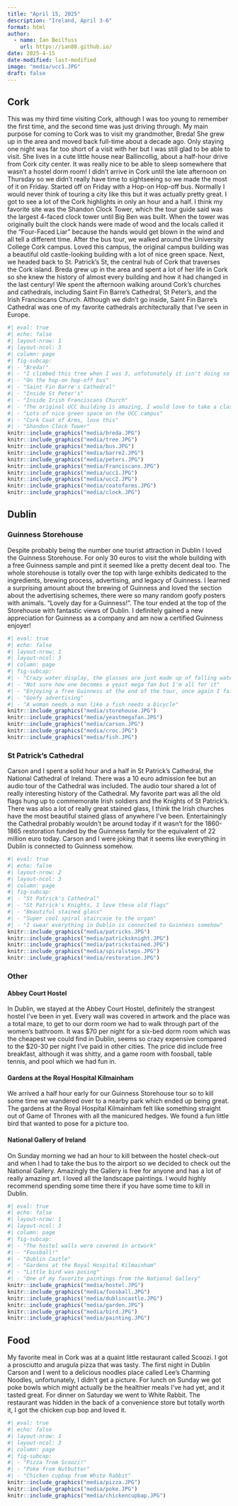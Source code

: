 ```yaml
---
title: "April 15, 2025"
description: "Ireland, April 3-6"
format: html
author:
  - name: Ian Beilfuss
    url: https://ian88.github.io/
date: 2025-4-15
date-modified: last-modified
image: "media/ucc1.JPG"
draft: false
---
```


## Cork

This was my third time visiting Cork, although I was too young to remember the first time, and the second time was just driving through. My main purpose for coming to Cork was to visit my grandmother, Breda! She grew up in the area and moved back full-time about a decade ago. Only staying one night was far too short of a visit with her but I was still glad to be able to visit. She lives in a cute little house near Ballincollig, about a half-hour drive from Cork city center. It was really nice to be able to sleep somewhere that wasn’t a hostel dorm room! I didn’t arrive in Cork until the late afternoon on Thursday so we didn’t really have time to sightseeing so we made the most of it on Friday. Started off on Friday with a Hop-on Hop-off bus. Normally I would never think of touring a city like this but it was actually pretty great. I got to see a lot of the Cork highlights in only an hour and a half. I think my favorite site was the Shandon Clock Tower, which the tour guide said was the largest 4-faced clock tower until Big Ben was built. When the tower was originally built the clock hands were made of wood and the locals called it the “Four-Faced Liar” because the hands would get blown in the wind and all tell a different time. After the bus tour, we walked around the University College Cork campus. Loved this campus, the original campus building was a beautiful old castle-looking building with a lot of nice green space. Next, we headed back to St. Patrick’s St, the central hub of Cork that traverses the Cork island. Breda grew up in the area and spent a lot of her life in Cork so she knew the history of almost every building and how it had changed in the last century! We spent the afternoon walking around Cork's churches and cathedrals, including Saint Fin Barre's Cathedral, St Peter's, and the Irish Franciscans Church. Although we didn’t go inside, Saint Fin Barre’s Cathedral was one of my favorite cathedrals architecturally that I’ve seen in Europe. 

```r
#| eval: true
#| echo: false
#| layout-nrow: 1
#| layout-ncol: 3
#| column: page
#| fig-subcap: 
#| - "Breda!"
#| - "I climbed this tree when I was 3, unfotunately it isn't doing so well now"
#| - "On the hop-on hop-off bus"
#| - "Saint Fin Barre's Cathedral"
#| - "Inside St Peter's"
#| - "Inside Irish Franciscans Church"
#| - "The original UCC building is amazing, I would love to take a class there"
#| - "Lots of nice green space on the UCC campus"
#| - "Cork Coat of Arms, love this"
#| - "Shandon Clock Tower"
knitr::include_graphics("media/breda.JPG")
knitr::include_graphics("media/tree.JPG")
knitr::include_graphics("media/bus.JPG")
knitr::include_graphics("media/barre2.JPG")
knitr::include_graphics("media/peters.JPG")
knitr::include_graphics("media/Franciscans.JPG")
knitr::include_graphics("media/ucc1.JPG")
knitr::include_graphics("media/ucc2.JPG")
knitr::include_graphics("media/coatofarms.JPG")
knitr::include_graphics("media/clock.JPG")
```

## Dublin

### Guinness Storehouse

Despite probably being the number one tourist attraction in Dublin I loved the Guinness Storehouse. For only 30 euros to visit the whole building with a free Guinness sample and pint it seemed like a pretty decent deal too. The whole storehouse is totally over the top with large exhibits dedicated to the ingredients, brewing process, advertising, and legacy of Guinness. I learned a surprising amount about the brewing of Guinness and loved the section about the advertising schemes, there were so many random goofy posters with animals. “Lovely day for a Guinness!”. The tour ended at the top of the Storehouse with fantastic views of Dublin. I definitely gained a new appreciation for Guinness as a company and am now a certified Guinness enjoyer!

```r
#| eval: true
#| echo: false
#| layout-nrow: 1
#| layout-ncol: 3
#| column: page
#| fig-subcap: 
#| - "Crazy water display, the glasses are just made up of falling water droplets"
#| - "Not sure how one becomes a yeast mega fan but I'm all for it"
#| - "Enjoying a free Guinness at the end of the tour, once again I failed to split the G"
#| - "Goofy advertising"
#| - "A woman needs a man like a fish needs a bicycle"
knitr::include_graphics("media/storehouse.JPG")
knitr::include_graphics("media/yeastmegafan.JPG")
knitr::include_graphics("media/carson.JPG")
knitr::include_graphics("media/croc.JPG")
knitr::include_graphics("media/fish.JPG")
```

### St Patrick's Cathedral

Carson and I spent a solid hour and a half in St Patrick’s Cathedral, the National Cathedral of Ireland. There was a 10 euro admission fee but an audio tour of the Cathedral was included. The audio tour shared a lot of really interesting history of the Cathedral. My favorite part was all the old flags hung up to commemorate Irish soldiers and the Knights of St Patrick’s. There was also a lot of really great stained glass, I think the Irish churches have the most beautiful stained glass of anywhere I’ve been. Entertainingly the Cathedral probably wouldn’t be around today if it wasn’t for the 1860-1865 restoration funded by the Guinness family for the equivalent of 22 million euro today. Carson and I were joking that it seems like everything in Dublin is connected to Guinness somehow. 

```r
#| eval: true
#| echo: false
#| layout-nrow: 2
#| layout-ncol: 3
#| column: page
#| fig-subcap: 
#| - "St Patrick's Cathedral"
#| - "St Patrick's Knights, I love these old flags"
#| - "Beautiful stained glass"
#| - "Super cool spiral staircase to the organ"
#| - "I swear everything in Dublin is connected to Guinness somehow"
knitr::include_graphics("media/patricks.JPG")
knitr::include_graphics("media/patricksknight.JPG")
knitr::include_graphics("media/patrickstained.JPG")
knitr::include_graphics("media/spiralsteps.JPG")
knitr::include_graphics("media/restoration.JPG")
```

### Other

#### Abbey Court Hostel

In Dublin, we stayed at the Abbey Court Hostel, definitely the strangest hostel I’ve been in yet. Every wall was covered in artwork and the place was a total maze, to get to our dorm room we had to walk through part of the women’s bathroom. It was $70 per night for a six-bed dorm room which was the cheapest we could find in Dublin, seems so crazy expensive compared to the \$20-30 per night I’ve paid in other cities. The price did include free breakfast, although it was shitty, and a game room with foosball, table tennis, and pool which we had fun in. 

#### Gardens at the Royal Hospital Kilmainham

We arrived a half hour early for our Guinness Storehouse tour so to kill some time we wandered over to a nearby park which ended up being great. The gardens at the Royal Hospital Kilmainham felt like something straight out of Game of Thrones with all the manicured hedges. We found a fun little bird that wanted to pose for a picture too. 

#### National Gallery of Ireland

On Sunday morning we had an hour to kill between the hostel check-out and when I had to take the bus to the airport so we decided to check out the National Gallery. Amazingly the Gallery is free for anyone and has a lot of really amazing art. I loved all the landscape paintings. I would highly recommend spending some time there if you have some time to kill in Dublin. 


```r
#| eval: true
#| echo: false
#| layout-nrow: 1
#| layout-ncol: 3
#| column: page
#| fig-subcap: 
#| - "The hostel walls were covered in artwork"
#| - "Foosball!"
#| - "Dublin Castle"
#| - "Gardens at the Royal Hospital Kilmainham"
#| - "Little bird was posing"
#| - "One of my favorite paintings from the National Gallery"
knitr::include_graphics("media/hostel.JPG")
knitr::include_graphics("media/foosball.JPG")
knitr::include_graphics("media/dublincastle.JPG")
knitr::include_graphics("media/garden.JPG")
knitr::include_graphics("media/bird.JPG")
knitr::include_graphics("media/painting.JPG")
```

## Food

My favorite meal in Cork was at a quaint little restaurant called Scoozi. I got a prosciutto and arugula pizza that was tasty. The first night in Dublin Carson and I went to a delicious noodles place called Lee’s Charming Noodles, unfortunately, I didn’t get a picture. For lunch on Sunday we got poke bowls which might actually be the healthier meals I’ve had yet, and it tasted great. For dinner on Saturday we went to White Rabbit. The restaurant was hidden in the back of a convenience store but totally worth it, I got the chicken cup bop and loved it.

```r
#| eval: true
#| echo: false
#| layout-nrow: 1
#| layout-ncol: 3
#| column: page
#| fig-subcap: 
#| - "Pizza from Scoozi!"
#| - "Poke from Nutbutter"
#| - "Chicken cupbap from White Rabbit"
knitr::include_graphics("media/pizza.JPG")
knitr::include_graphics("media/poke.JPG")
knitr::include_graphics("media/chickencupbap.JPG")
```
